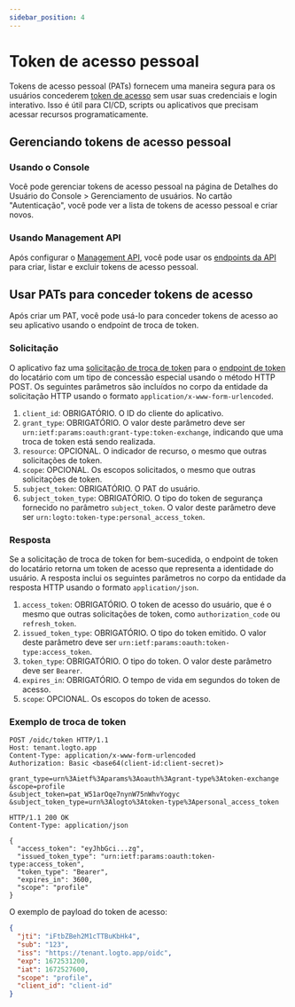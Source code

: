 ```yaml
---
sidebar_position: 4
---
```


# Token de acesso pessoal

Tokens de acesso pessoal (PATs) fornecem uma maneira segura para os usuários concederem [token de acesso](https://auth.wiki/access-token) sem usar suas credenciais e login interativo. Isso é útil para CI/CD, scripts ou aplicativos que precisam acessar recursos programaticamente.

## Gerenciando tokens de acesso pessoal

### Usando o Console

Você pode gerenciar tokens de acesso pessoal na página de Detalhes do Usuário do <CloudLink to="/users">Console > Gerenciamento de usuários</CloudLink>. No cartão "Autenticação", você pode ver a lista de tokens de acesso pessoal e criar novos.

### Usando Management API

Após configurar o [Management API](/integrate-logto/interact-with-management-api/), você pode usar os [endpoints da API](https://openapi.logto.io/operation/operation-listuserpersonalaccesstokens) para criar, listar e excluir tokens de acesso pessoal.

## Usar PATs para conceder tokens de acesso

Após criar um PAT, você pode usá-lo para conceder tokens de acesso ao seu aplicativo usando o endpoint de troca de token.

### Solicitação

O aplicativo faz uma [solicitação de troca de token](https://auth.wiki/authorization-code-flow#token-exchange-request) para o [endpoint de token](/integrate-logto/application-data-structure#token-endpoint) do locatário com um tipo de concessão especial usando o método HTTP POST. Os seguintes parâmetros são incluídos no corpo da entidade da solicitação HTTP usando o formato `application/x-www-form-urlencoded`.

1. `client_id`: OBRIGATÓRIO. O ID do cliente do aplicativo.
2. `grant_type`: OBRIGATÓRIO. O valor deste parâmetro deve ser `urn:ietf:params:oauth:grant-type:token-exchange`, indicando que uma troca de token está sendo realizada.
3. `resource`: OPCIONAL. O indicador de recurso, o mesmo que outras solicitações de token.
4. `scope`: OPCIONAL. Os escopos solicitados, o mesmo que outras solicitações de token.
5. `subject_token`: OBRIGATÓRIO. O PAT do usuário.
6. `subject_token_type`: OBRIGATÓRIO. O tipo do token de segurança fornecido no parâmetro `subject_token`. O valor deste parâmetro deve ser `urn:logto:token-type:personal_access_token`.

### Resposta

Se a solicitação de troca de token for bem-sucedida, o endpoint de token do locatário retorna um token de acesso que representa a identidade do usuário. A resposta inclui os seguintes parâmetros no corpo da entidade da resposta HTTP usando o formato `application/json`.

1. `access_token`: OBRIGATÓRIO. O token de acesso do usuário, que é o mesmo que outras solicitações de token, como `authorization_code` ou `refresh_token`.
2. `issued_token_type`: OBRIGATÓRIO. O tipo do token emitido. O valor deste parâmetro deve ser `urn:ietf:params:oauth:token-type:access_token`.
3. `token_type`: OBRIGATÓRIO. O tipo do token. O valor deste parâmetro deve ser `Bearer`.
4. `expires_in`: OBRIGATÓRIO. O tempo de vida em segundos do token de acesso.
5. `scope`: OPCIONAL. Os escopos do token de acesso.

### Exemplo de troca de token

```
POST /oidc/token HTTP/1.1
Host: tenant.logto.app
Content-Type: application/x-www-form-urlencoded
Authorization: Basic <base64(client-id:client-secret)>

grant_type=urn%3Aietf%3Aparams%3Aoauth%3Agrant-type%3Atoken-exchange
&scope=profile
&subject_token=pat_W51arOqe7nynW75nWhvYogyc
&subject_token_type=urn%3Alogto%3Atoken-type%3Apersonal_access_token
```

```
HTTP/1.1 200 OK
Content-Type: application/json

{
  "access_token": "eyJhbGci...zg",
  "issued_token_type": "urn:ietf:params:oauth:token-type:access_token",
  "token_type": "Bearer",
  "expires_in": 3600,
  "scope": "profile"
}
```

O exemplo de payload do token de acesso:

```json
{
  "jti": "iFtbZBeh2M1cTTBuKbHk4",
  "sub": "123",
  "iss": "https://tenant.logto.app/oidc",
  "exp": 1672531200,
  "iat": 1672527600,
  "scope": "profile",
  "client_id": "client-id"
}
```
